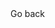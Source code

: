 
<WeekLayout h1_title='Estudio de Caso: Evaluador de Expresiones' main_id='#logic-parser'>
  <Dialog title='Problema Propuesto'>
    Modifique el programa del estudio de caso discutido para crear un nuevo programa que acepte como entrada una expresión infija con paréntesis y devuelva una cadena que represente una expresión postfija equivalente. Las expresiones Posfija son aquellas en las que cada operador sigue sus dos operandos, como 1 2 + en lugar de 1 + 2. Las expresiones Postfija son elegantes porque no necesitan paréntesis. Por ejemplo, la expresión infija dada:

    `(9 + (8 * 7 - (6/5 ^ 4) * 3) * 2)`

es equivalente a la siguiente expresión postfija:

    `9 8 7 * 6 5 4 ^ / 3 * - 2 * + `

Su algoritmo debe leer la expresión token por token, utilizando una pila para almacenar operadores. (Ya no necesita la pila de valores del estudio de caso original). En su lugar, cada vez que encuentre un número, agréguelo a una cadena que esté creando. Cada vez que encuentre un paréntesis derecho, abra la pila para obtener un operador y agréguelo a la cadena que está creando. Deje el resto del código en su lugar para preservar la verificación de errores. Devuelva la cadena "expresión ilegal" si se encuentra un error.
  </Dialog>

  <Link back>Go back</Link>

</WeekLayout>

